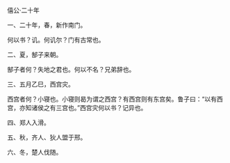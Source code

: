 

僖公·二十年

一、二十年，春，新作南门。

何以书？讥。何讥尔？门有古常也。

二、夏，郜子来朝。

郜子者何？失地之君也。何以不名？兄弟辞也。

三、五月乙巳，西宫灾。

西宫者何？小寝也。小寝则曷为谓之西宫？有西宫则有东宫矣。鲁子曰：“以有西宫，亦知诸侯之有三宫也。”西宫灾何以书？记异也。

四、郑人入滑。

五、秋，齐人、狄人盟于邢。

六、冬，楚人伐随。

